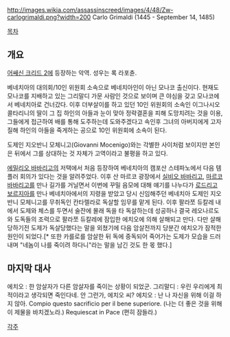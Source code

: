 http://images.wikia.com/assassinscreed/images/4/48/Zw-carlogrimaldi.png?width=200
Carlo Grimaldi (1445 - September 14, 1485)

[[목차]]
== 개요 ==
[[어쌔신 크리드 2]]에 등장하는 악역. 성우는 록 라포츈.

베네치아의 대의회/10인 위원회 소속으로 베네치아인이 아닌 모나코 출신이다. 현재도 모나코를 지배하고 있는 그리말디 가문 사람인 것으로 보이며 큰 야심을 갖고 모나코에서 베네치아로 건너갔다. 이후 더부살이를 하고 있던 10인 위원회의 소속인 이그나시오 콜타리니의 딸이 그 집 하인의 아들과 눈이 맞아 정략결혼을 피해 도망치려는 것을 이용, 그들에게 접근하여 배를 통해 도주하는데 도와주겠다고 속인후 그녀의 아버지에게 고자질해 하인의 아들을 죽게하는 공으로 10인 위원회에 소속이 된다.

도제인 지오반니 모체니고(Giovanni Mocenigo)와는 각별한 사이처럼 보이지만 본인은 뒤에서 그를 상대하는 것 자체가 고역이라고 불평을 하고 있다.

[[에밀리오 바바리고]]의 저택에서 처음 등장하여 베네치아의 캠포산 스테파노에서 다음 템플러 회의가 있다는 것을 알려주었다. 이후 산 마르코 광장에서 [[실비오 바바리고]], [[마르코 바바리고]]를 만나 길가를 거닐면서 이번에 꾸밀 음모에 대해 얘기를 나누다가 [[로드리고 보르지아]]를 만나 베네치아에서의 지령을 받았고 당시 신임해주던 베네치아 도제인 지오반니 모체니고를 무취독인 칸타렐라로 독살할 임무를 맡게 된다. 이후 팔라쪼 듀칼레 내에서 도제와 체스를 두면서 술잔에 몰래 독을 타 독살하는데 성공하나 결국 레오나르도와 도독들의 조력으로 팔라쪼 듀칼레에 잠입한 에치오에 의해 살해되고 만다. 다만 살해 당하기전 도제가 독살당했다는 말을 외쳤기에 다음 암살전까지 당분간 에치오가 잠적한 원인이 되었다.[* 또한 카를로를 암살한 뒤 독에 중독되어 죽어가는 도제가 모습을 드러내며 "네놈이 나를 죽이려 하다니"라는 말을 남긴 것도 한 몫 했다.]
== 마지막 대사 ==
에치오 : 한 암살자가 다른 암살자를 죽이는 상황이 되었군.
그리말디 : 우린 우리에게 최적이라고 생각되면 죽인다네. 안 그런가, 에치오 씨?
에치오 : 난 나 자신을 위해 이걸 하지 않아. Compio questo sacrificio per il bene superiore. (나는 더 좋은 것을 위해 이 제물을 바치겠노라.) Requiescat in Pace (편히 잠들라.)

[[각주]]
